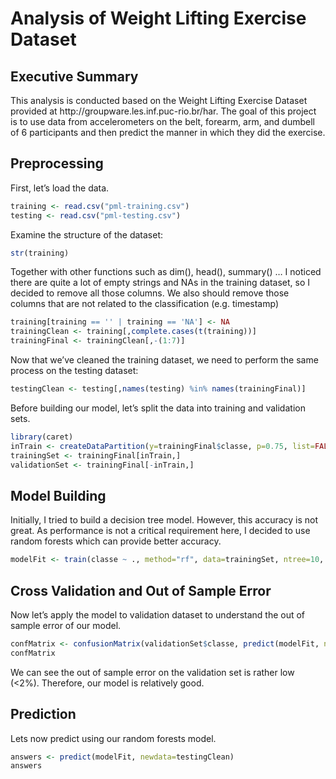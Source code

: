 Analysis of Weight Lifting Exercise Dataset
========================================================

## Executive Summary
This analysis is conducted based on the Weight Lifting Exercise Dataset provided at http://groupware.les.inf.puc-rio.br/har. The goal of this project is to  use data from accelerometers on the belt, forearm, arm, and dumbell of 6 participants and then predict the manner in which they did the exercise.

## Preprocessing
First, let's load the data.
```r
training <- read.csv("pml-training.csv")
testing <- read.csv("pml-testing.csv")

```

Examine the structure of the dataset:
```r
str(training)
```
Together with other functions such as dim(), head(), summary() ... I noticed there are quite a lot of empty strings and NAs in the training dataset, so I decided to remove all those columns.
We also should remove those columns that are not related to the classification (e.g. timestamp)

```r
training[training == '' | training == 'NA'] <- NA
trainingClean <- training[,complete.cases(t(training))]
trainingFinal <- trainingClean[,-(1:7)]
```

Now that we've cleaned the training dataset, we need to perform the same process on the testing dataset:
```r
testingClean <- testing[,names(testing) %in% names(trainingFinal)]
```

Before building our model, let's split the data into training and validation sets.
```r
library(caret)
inTrain <- createDataPartition(y=trainingFinal$classe, p=0.75, list=FALSE)
trainingSet <- trainingFinal[inTrain,]
validationSet <- trainingFinal[-inTrain,]
```


## Model Building
Initially, I tried to build a decision tree model. However, this accuracy is not great. As performance is not a critical requirement here, I decided to use random forests which can provide better accuracy.
```r
modelFit <- train(classe ~ ., method="rf", data=trainingSet, ntree=10, tuneLength=1)

```


## Cross Validation and Out of Sample Error
Now let's apply the model to validation dataset to understand the out of sample error of our model.
```r
confMatrix <- confusionMatrix(validationSet$classe, predict(modelFit, newdata=validationSet))
confMatrix
```
We can see the out of sample error on the validation set is rather low (<2%). Therefore, our model is relatively good.


## Prediction
Lets now predict using our random forests model.
```r
answers <- predict(modelFit, newdata=testingClean)
answers
```

